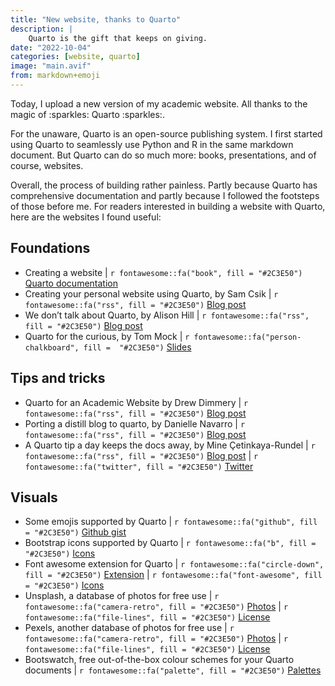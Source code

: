 ```yaml
---
title: "New website, thanks to Quarto"
description: |
    Quarto is the gift that keeps on giving.
date: "2022-10-04"
categories: [website, quarto]
image: "main.avif"
from: markdown+emoji
---
```


Today, I upload a new version of my academic website.
All thanks to the magic of :sparkles: Quarto :sparkles:.

For the unaware, Quarto is an open-source publishing system.
I first started using Quarto to seamlessly use Python and R in the same markdown document.
But Quarto can do so much more: books, presentations, and of course, websites.

Overall, the process of building rather painless.
Partly because Quarto has comprehensive documentation and partly because I followed the footsteps of those before me.
For readers interested in building a website with Quarto, here are the websites I found useful:

## Foundations

* Creating a website | `r fontawesome::fa("book", fill = "#2C3E50")` [Quarto documentation](https://quarto.org/docs/websites/)
* Creating your personal website using Quarto, by Sam Csik | `r fontawesome::fa("rss", fill = "#2C3E50")` [Blog post](https://ucsb-meds.github.io/creating-quarto-websites/)
* We don't talk about Quarto, by Alison Hill | `r fontawesome::fa("rss", fill = "#2C3E50")` [Blog post](https://www.apreshill.com/blog/2022-04-we-dont-talk-about-quarto/)
* Quarto for the curious, by Tom Mock | `r fontawesome::fa("person-chalkboard", fill =  "#2C3E50")` [Slides](https://thomasmock.quarto.pub/quarto-curious/#/TitleSlide)

## Tips and tricks

* Quarto for an Academic Website by Drew Dimmery | `r fontawesome::fa("rss", fill = "#2C3E50")` [Blog post](https://ddimmery.com/posts/quarto-website/)
* Porting a distill blog to quarto, by Danielle Navarro | `r fontawesome::fa("rss", fill = "#2C3E50")` [Blog post](https://blog.djnavarro.net/posts/2022-04-20_porting-to-quarto/)
* A Quarto tip a day keeps the docs away, by Mine Çetinkaya-Rundel | `r fontawesome::fa("rss", fill = "#2C3E50")` [Blog post](https://mine-cetinkaya-rundel.github.io/quarto-tip-a-day/about.html) | `r fontawesome::fa("twitter", fill = "#2C3E50")` [Twitter](https://twitter.com/quarto_pub/status/1552632464907988992)

## Visuals

* Some emojis supported by Quarto | `r fontawesome::fa("github", fill = "#2C3E50")` [Github gist](https://gist.github.com/rxaviers/7360908)
* Bootstrap icons supported by Quarto | `r fontawesome::fa("b", fill = "#2C3E50")` [Icons](https://icons.getbootstrap.com/)
* Font awesome extension for Quarto | `r fontawesome::fa("circle-down", fill = "#2C3E50")` [Extension](https://github.com/quarto-ext/fontawesome) | `r fontawesome::fa("font-awesome", fill = "#2C3E50")` [Icons](https://fontawesome.com/search?m=free)
* Unsplash, a database of photos for free use | `r fontawesome::fa("camera-retro", fill = "#2C3E50")` [Photos](https://unsplash.com/) | `r fontawesome::fa("file-lines", fill = "#2C3E50")` [License](https://unsplash.com/license)
* Pexels, another database of photos for free use | `r fontawesome::fa("camera-retro", fill = "#2C3E50")` [Photos](https://www.pexels.com/) | `r fontawesome::fa("file-lines", fill = "#2C3E50")` [License](https://www.pexels.com/license/)
* Bootswatch, free out-of-the-box colour schemes for your Quarto documents | `r fontawesome::fa("palette", fill = "#2C3E50")` [Palettes](https://bootswatch.com/)